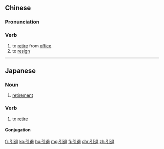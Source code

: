 ==Chinese==
{{zh-forms}}

===Pronunciation===
{{zh-pron
|m=yǐntuì
|c=jan5 teoi3
|mn=qz,twv,xm,zz:ín-thòe/tw,xm:ín-thè/qz:ín-thèr
|cat=v
}}

===Verb===
{{zh-verb}}

# to [[retire]] from [[office]]
# to [[resign]]

----

==Japanese==
{{ja-kanjitab|いん|たい|yomi=on}}

===Noun===
{{ja-noun|いんたい}}

# [[retirement]]

===Verb===
{{ja-verb-suru|tr=intrans|いんたい}}

# to [[retire]]

====Conjugation====
{{ja-suru|いんたい}}

[[fr:引退]]
[[ko:引退]]
[[hu:引退]]
[[mg:引退]]
[[fj:引退]]
[[chr:引退]]
[[zh:引退]]